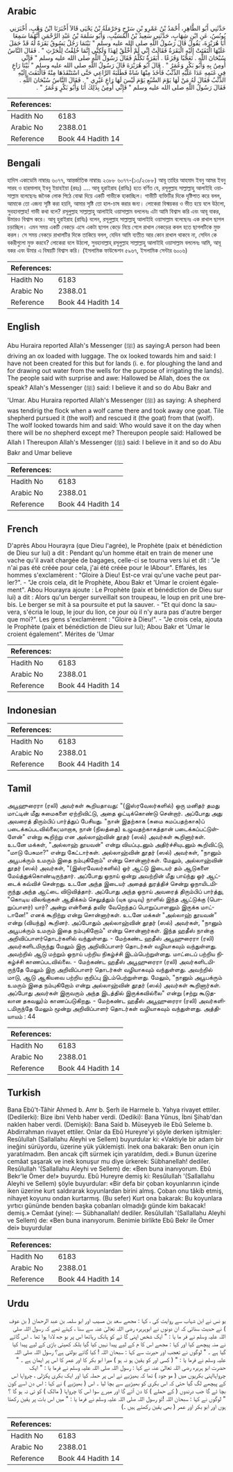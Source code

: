 ## Arabic


<div dir="rtl" lang="ar" style={{fontSize:'larger',backgroundColor:'#f8f9fa',padding:20}}>
حَدَّثَنِي أَبُو الطَّاهِرِ، أَحْمَدُ بْنُ عَمْرِو بْنِ سَرْحٍ وَحَرْمَلَةُ بْنُ يَحْيَى قَالاَ أَخْبَرَنَا ابْنُ وَهْبٍ، أَخْبَرَنِي يُونُسُ، عَنِ ابْنِ شِهَابٍ، حَدَّثَنِي سَعِيدُ بْنُ الْمُسَيَّبِ، وَأَبُو سَلَمَةَ بْنُ عَبْدِ الرَّحْمَنِ أَنَّهُمَا سَمِعَا أَبَا هُرَيْرَةَ، يَقُولُ قَالَ رَسُولُ اللَّهِ صلى الله عليه وسلم ‏"‏ بَيْنَمَا رَجُلٌ يَسُوقُ بَقَرَةً لَهُ قَدْ حَمَلَ عَلَيْهَا الْتَفَتَتْ إِلَيْهِ الْبَقَرَةُ فَقَالَتْ إِنِّي لَمْ أُخْلَقْ لِهَذَا وَلَكِنِّي إِنَّمَا خُلِقْتُ لِلْحَرْثِ ‏"‏ ‏.‏ فَقَالَ النَّاسُ سُبْحَانَ اللَّهِ ‏.‏ تَعَجُّبًا وَفَزَعًا ‏.‏ أَبَقَرَةٌ تَكَلَّمُ فَقَالَ رَسُولُ اللَّهِ صلى الله عليه وسلم ‏"‏ فَإِنِّي أُومِنُ بِهِ وَأَبُو بَكْرٍ وَعُمَرُ ‏"‏ ‏.‏ قَالَ أَبُو هُرَيْرَةَ قَالَ رَسُولُ اللَّهِ صلى الله عليه وسلم ‏"‏ بَيْنَا رَاعٍ فِي غَنَمِهِ عَدَا عَلَيْهِ الذِّئْبُ فَأَخَذَ مِنْهَا شَاةً فَطَلَبَهُ الرَّاعِي حَتَّى اسْتَنْقَذَهَا مِنْهُ فَالْتَفَتَ إِلَيْهِ الذِّئْبُ فَقَالَ لَهُ مَنْ لَهَا يَوْمَ السَّبُعِ يَوْمَ لَيْسَ لَهَا رَاعٍ غَيْرِي ‏"‏ ‏.‏ فَقَالَ النَّاسُ سُبْحَانَ اللَّهِ ‏.‏ فَقَالَ رَسُولُ اللَّهِ صلى الله عليه وسلم ‏"‏ فَإِنِّي أُومِنُ بِذَلِكَ أَنَا وَأَبُو بَكْرٍ وَعُمَرُ ‏"‏ ‏.‏
</div>
<div style={{backgroundColor:'#f8f9fa',padding:20, marginBottom: 10}}><table> <thead> <tr> <th>References:</th> <th></th> </tr> </thead> <tbody><tr><td>Hadith No</td><td>6183</td></tr><tr><td>Arabic No</td><td>2388.01</td></tr><tr><td>Reference</td><td>Book 44 Hadith 14</td></tr></tbody></table></div>

## Bengali


<div dir="ltr" lang="bn" style={{fontSize:'larger',backgroundColor:'#f8f9fa',padding:20}}>
হাদিস একাডেমি নাম্বারঃ ৬০৭৭, আন্তর্জাতিক নাম্বারঃ ২৩৮৮ ৬০৭৭-(১৩/২৩৮৮) আবূ তাহির আহমাদ ইবনু আমর ইবনু সারহ ও হারমালাহ্ ইবনু ইয়াহইয়া (রহঃ) .... আবূ হুরাইরাহ (রাযিঃ) হতে বর্ণিত যে, রসূলুল্লাহ সাল্লাল্লাহু আলাইহি ওয়াসাল্লাম বলেছেনঃ জনৈক লোক পিঠে বোঝা দিয়ে একটি গাভীকে হাকাচ্ছিল। গাভীটি ব্যক্তিটির দিকে দৃষ্টিপাত করে বলল, আমাকে তো এজন্য সৃষ্টি করা হয়নি, আমার সৃষ্টি তো হাল-চাষ করার জন্য। লোকেরা বিস্ময়কর ও ভীত হয়ে বলে উঠলো, সুবহানাল্লাহ! গাভী কথা বলে? রসূলুল্লাহ সাল্লাল্লাহু আলাইহি ওয়াসাল্লাম বললেনঃ এটা আমি বিশ্বাস করি এবং আবূ বাকর, উমারও বিশ্বাস করে। আবূ হুরাইরাহ (রাযিঃ) বলেন, রসূলুল্লাহ সাল্লাল্লাহু আলাইহি ওয়াসাল্লাম বলেছেনঃ এক রাখাল ছাগল চড়াচ্ছিল। এমন সময় একটি নেকড়ে এসে একটা ছাগল কেড়ে নিয়ে গেলে রাখাল নেকড়ের কবল হতে ছাগলটিকে মুক্ত করল। সে সময় নেকড়ে রাখালটির দিকে তাকিয়ে বলল, যেদিন আমি ব্যতীত আর কোন রাখাল থাকবে না, সেদিন কে বকরীগুলো মুক্ত করবে? লোকেরা বলে উঠলো, সুবহানাল্লাহ্ রসূলুল্লাহ সাল্লাল্লাহু আলাইহি ওয়াসাল্লাম বললেনঃ আমি, আবূ বকর এবং উমার এ বিষয়টি বিশ্বাস করি। (ইসলামিক ফাউন্ডেশন ৫৯৬৭, ইসলামিক সেন্টার ৬০০৬)
</div>
<div style={{backgroundColor:'#f8f9fa',padding:20, marginBottom: 10}}><table> <thead> <tr> <th>References:</th> <th></th> </tr> </thead> <tbody><tr><td>Hadith No</td><td>6183</td></tr><tr><td>Arabic No</td><td>2388.01</td></tr><tr><td>Reference</td><td>Book 44 Hadith 14</td></tr></tbody></table></div>

## English


<div dir="ltr" lang="en" style={{fontSize:'larger',backgroundColor:'#f8f9fa',padding:20}}>
Abu Huraira reported Allah's Messenger (ﷺ) as saying:A person had been driving an ox loaded with luggage. The ox looked towards him and said: I have not been created for this but for lands (i. e. for ploughing the land and for drawing out water from the wells for the purpose of irrigating the lands). The people said with surprise and awe: Hallowed be Allah, does the ox speak? Allah's Messenger (ﷺ) said: I believe it and so do Abu Bakr and 'Umar. Abu Huraira reported Allah's Messenger (ﷺ) as saying: A shepherd was tendirig the flock when a wolf came there and took away one goat. Tile shepherd pursued it (the wolf) and rescued it (the goat) from that (wolf). The wolf looked towards him and said: Who would save it on the day when there will be no shepherd except me? Thereupon people said: Hallowed be Allah I Thereupon Allah's Messenger (ﷺ) said: I believe in it and so do Abu Bakr and Umar believe
</div>
<div style={{backgroundColor:'#f8f9fa',padding:20, marginBottom: 10}}><table> <thead> <tr> <th>References:</th> <th></th> </tr> </thead> <tbody><tr><td>Hadith No</td><td>6183</td></tr><tr><td>Arabic No</td><td>2388.01</td></tr><tr><td>Reference</td><td>Book 44 Hadith 14</td></tr></tbody></table></div>

## French


<div dir="ltr" lang="fr" style={{fontSize:'larger',backgroundColor:'#f8f9fa',padding:20}}>
D'après Abou Hourayra (que Dieu l'agrée), le Prophète (paix et bénédiction de Dieu sur lui) a dit : Pendant qu'un homme était en train de mener une vache qu'il avait chargée de bagages, celle-ci se tourna vers lui et dit : "Je n'ai pas été créée pour cela, j'ai été créée pour le lAbour". Effarés, les hommes s'exclamèrent : "Gloire à Dieu! Est-ce vrai qu'une vache peut parler?". - "Je crois cela, dit le Prophète, Abou Bakr et 'Umar le croient également". Abou Hourayra ajoute : Le Prophète (paix et bénédiction de Dieu sur lui) a dit : Alors qu'un berger surveillait son troupeau, le loup en prit une brebis. Le berger se mit à sa poursuite et put la sauver. - "Et qui donc la sauvera, s'écria le loup, le jour du lion, ce jour où il n'y aura pas d'autre berger que moi?". Les gens s'exclamèrent : "Gloire à Dieu!". - "Je crois cela, ajouta le Prophète (paix et bénédiction de Dieu sur lui); Abou Bakr et 'Umar le croient également". Mérites de 'Umar
</div>
<div style={{backgroundColor:'#f8f9fa',padding:20, marginBottom: 10}}><table> <thead> <tr> <th>References:</th> <th></th> </tr> </thead> <tbody><tr><td>Hadith No</td><td>6183</td></tr><tr><td>Arabic No</td><td>2388.01</td></tr><tr><td>Reference</td><td>Book 44 Hadith 14</td></tr></tbody></table></div>

## Indonesian


<div dir="ltr" lang="id" style={{fontSize:'larger',backgroundColor:'#f8f9fa',padding:20}}>

</div>
<div style={{backgroundColor:'#f8f9fa',padding:20, marginBottom: 10}}><table> <thead> <tr> <th>References:</th> <th></th> </tr> </thead> <tbody><tr><td>Hadith No</td><td>6183</td></tr><tr><td>Arabic No</td><td>2388.01</td></tr><tr><td>Reference</td><td>Book 44 Hadith 14</td></tr></tbody></table></div>

## Tamil


<div dir="ltr" lang="ta" style={{fontSize:'larger',backgroundColor:'#f8f9fa',padding:20}}>
அபூஹுரைரா (ரலி) அவர்கள் கூறியதாவது: "(இஸ்ரவேலர்களில்) ஒரு மனிதர் தமது மாட்டின் மீது சுமைகளை ஏற்றிவிட்டு, அதை ஓட்டிக்கொண்டு சென்றார். அப்போது அது அவரைத் திரும்பிப் பார்த்துப் பேசியது. "நான் இதற்காக (சுமை சுமப்பதற்காக)ப் படைக்கப்படவில்லை;மாறாக, நான் (நிலத்தை) உழுவதற்காகத்தான் படைக்கப்பட்டுள்ளேன்" என்று கூறிற்று என அல்லாஹ்வின் தூதர் (ஸல்) அவர்கள் கூறினார்கள். உடனே மக்கள், "அல்லாஹ் தூயவன்" என்று வியப்புடனும் அதிர்ச்சியுடனும் கூறிவிட்டு, "மாடு பேசுமா?" என்று கேட்டார்கள். அல்லாஹ்வின் தூதர் (ஸல்) அவர்கள், "நானும் அபூபக்ரும் உமரும் இதை நம்புகிறோம்" என்று சொன்னார்கள். மேலும், அல்லாஹ்வின் தூதர் (ஸல்) அவர்கள், "(இஸ்ரவேலர்களில்) ஓர் ஆட்டு இடையர் தம் ஆடுகளை மேய்த்துக்கொண்டிருந்தார். அப்போது ஓநாய் ஒன்று அவற்றின் மீது பாய்ந்து ஓர் ஆட்டைக் கவ்விச் சென்றது. உடனே அந்த இடையர் அதைத் துரத்திச் சென்று ஓநாயிடமிருந்து அந்த ஆட்டை விடுவித்தார். அப்போது அந்த ஓநாய் அவரைத் திரும்பிப் பார்த்து, "கொடிய விலங்குகள் ஆதிக்கம் செலுத்தும் (யுக முடிவு) நாளில் இந்த ஆட்டுக்கு (பொறுப்பாளர்) யார்? அன்று என்னைத் தவிர வேறெந்தப் பொறுப்பாளனும் இருக்க மாட்டானே!" எனக் கூறிற்று என்று சொன்னார்கள். உடனே மக்கள் "அல்லாஹ் தூயவன்" என்று (வியந்து) கூறினர். அப்போதும் அல்லாஹ்வின் தூதர் (ஸல்) அவர்கள், "நானும் அபூபக்ரும் உமரும் இதை நம்புகிறோம்" என்று சொன்னார்கள். இந்த ஹதீஸ் நான்கு அறிவிப்பாளர்தொடர்களில் வந்துள்ளது. - மேற்கண்ட ஹதீஸ் அபூஹுரைரா (ரலி) அவர்களிடமிருந்து மேலும் இரு அறிவிப்பாளர் தொடர்கள் வழியாகவும் வந்துள்ளது. அவற்றில் ஆடு மற்றும் ஓநாய் பற்றிய நிகழ்ச்சி இடம்பெற்றுள்ளது. மாட்டைப் பற்றிய நிகழ்ச்சி காணப்படவில்லை. - மேற்கண்ட ஹதீஸ் அபூஹுரைரா (ரலி) அவர்களிடமிருந்தே மேலும் இரு அறிவிப்பாளர் தொடர்கள் வழியாகவும் வந்துள்ளது. அவற்றில் மாடு, ஆடு ஆகியவை பற்றிய குறிப்பு இடம்பெற்றுள்ளது. மேலும், "நானும் அபூபக்ரும் உமரும் இதை நம்புகிறோம் என்று அல்லாஹ்வின் தூதர் (ஸல்) அவர்கள் கூறினார்கள். அப்போது அவர்கள் இருவரும் அந்த இடத்தில் இருக்கவில்லை" என்று (சற்று கூடுதலான தகவலு)ம் காணப்படுகிறது. - மேற்கண்ட ஹதீஸ் அபூஹுரைரா (ரலி) அவர்களிடமிருந்தே மேலும் மூன்று அறிவிப்பாளர் தொடர்கள் வழியாகவும் வந்துள்ளது. அத்தியாயம் : 44
</div>
<div style={{backgroundColor:'#f8f9fa',padding:20, marginBottom: 10}}><table> <thead> <tr> <th>References:</th> <th></th> </tr> </thead> <tbody><tr><td>Hadith No</td><td>6183</td></tr><tr><td>Arabic No</td><td>2388.01</td></tr><tr><td>Reference</td><td>Book 44 Hadith 14</td></tr></tbody></table></div>

## Turkish


<div dir="ltr" lang="tr" style={{fontSize:'larger',backgroundColor:'#f8f9fa',padding:20}}>
Bana Ebû't-Tâhir Ahmed b. Amr b. Şerh ile Harmele b. Yahya rivayet ettiler. (Dedilerki): Bize ibni Vehb haber verdi. (Dediki): Bana Yûnus, İbni Şihab'dan naklen haber verdi. (Demişki): Bana Said b. Müseyyeb ile Ebû Seleme b. Abdirrahman rivayet ettiler. Onlar da Ebû Hureyre'yi şöyle derken işitmişler: Resûlullah (Sallallahu Aleyhi ve Sellem) buyurdular ki: «Vaktiyle bir adam bir ineğini sürüyordu, üzerine yük yüklemişti. İnek ona bakarak: Ben onun için yaratılmadım. Ben ancak çift sürmek için yaratıldım, dedi.» Bunun üzerine cemâat şaşarak ve inek konuşur mu diye ürkerek: Sübhanellah! dediler. Resûlullah '(Sallallahu Aleyhi ve Sellem) de: «Ben buna inanıyorum. Ebû Bekr'le Ömer de!» buyurdu. Ebû Hureyre demiş ki: Resûlullah '(Sallallahu Aleyhi ve Sellem) şöyle buyurdular: «Bir defa bir çoban koyunlarının içinde iken üzerine kurt saldırarak koyunlardan birini almış. Çoban onu tâkib etmiş, nihayet koyunu ondan kurtarmış. (Bu sefer) Kurt ona bakarak: Bu koyunlara yırtıcı gününde benden başka çobanları olmadığı günde kim bakacak! demiş.» Cemâat (yine): — Sübhanallah! dediler. Resûlullah '(Sallallahu Aleyhi ve Sellem) de: «Ben buna inanıyorum. Benimie birlikte Ebû Bekr ile Ömer dei» buyurdular
</div>
<div style={{backgroundColor:'#f8f9fa',padding:20, marginBottom: 10}}><table> <thead> <tr> <th>References:</th> <th></th> </tr> </thead> <tbody><tr><td>Hadith No</td><td>6183</td></tr><tr><td>Arabic No</td><td>2388.01</td></tr><tr><td>Reference</td><td>Book 44 Hadith 14</td></tr></tbody></table></div>

## Urdu


<div dir="rtl" lang="ur" style={{fontSize:'larger',backgroundColor:'#f8f9fa',padding:20}}>
یو نس نے ابن شہاب سے روایت کی ، کہا : مجھے سعد بن مسیب اور ابو سلمہ بن عبد الرحمان ( بن عوف ) نے حدیث سنائی کہ ان دونوں نے ابوہریرہ رضی اللہ تعالیٰ عنہ سے سنا ، کہتے تھے کہ رسول اللہ صلی اللہ علیہ وسلم نے فر ما یا : " ایک شخص اپنی گا ئے کو ہانک رہاتھا اس پر بو جھ لادا ہوا تھا ۔ اس گائے نے منہ پیچھے کیا اور کہا : مجھے اس کا م کے لیے پیدا نہیں کیا گیا بلکہ کھیتی باڑی کے لیے پیدا کیا گیا ہے ۔ " لوگوں نے تعجب اور حیرت سے کہا : سبحان اللہ ! کیا گائے بولتی ہے؟ رسول اللہ صلی اللہ علیہ وسلم نے فرما یا : " ( کسی اور کو یقین ہو نہ ہو ) میرا ابو بکر کا اور عمر کا اس پر ایمان ہے ۔ " حضرت ابو ہریرہ رضی اللہ تعالیٰ عنہ نے کہا : رسول اللہ صلی اللہ علیہ وسلم نے فرما یا : " ایک چرواہااپنی بکریوں میں ( مو جود ) تھا کہ بھیڑیے نے اس پر حملہ کیا اور ایک بکری پکڑلی ، چرواہا اس کے پیچھے لگ گیا حتی کہ اس بکری کو بھیڑیے سے بچا لیا ۔ اس ( بھیڑیے ) نے کہا : اس دن اسے کون بچا ئے گا جب درندوں ( کے حملے ) کا دن آئے گا اور میرے سوا اس کا چرواہا ( مالک ) کو ئی نہ ہو گا ؟ " لوگوں نے کہا : سبحان اللہ !تو رسول اللہ صلی اللہ علیہ وسلم نے فرما یا : " میں اس بات پر یقین رکھتا ہوں اور ابو بکر اور عمر ( بھی یقین رکھتے ہیں ۔)
</div>
<div style={{backgroundColor:'#f8f9fa',padding:20, marginBottom: 10}}><table> <thead> <tr> <th>References:</th> <th></th> </tr> </thead> <tbody><tr><td>Hadith No</td><td>6183</td></tr><tr><td>Arabic No</td><td>2388.01</td></tr><tr><td>Reference</td><td>Book 44 Hadith 14</td></tr></tbody></table></div>